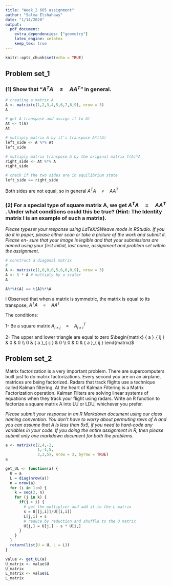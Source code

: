 ```yaml
---
title: "Week_2 605 assignment"
author: "Salma Elshahawy"
date: "1/14/2020"
output: 
  pdf_document: 
    extra_dependencies: ["geometry"]
    latex_engine: xelatex
    keep_tex: true
---
```


```r
knitr::opts_chunk$set(echo = TRUE)
```

## Problem set_1

### (1) Show that "${ A }^{ T }A\quad \neq \quad A{ A }^{ T }$" in general.

```r
# creating a matrix A
A <- matrix(c(1,2,3,4,5,6,7,8,9), nrow = 3)
A
```
```r
# get A transpose and assign it to At
At <- t(A)
At
```

```r
# mutliply matrix A by it's transpose A*t(A)
left_side <- A %*% At
left_side
```

```r
# mutliply matrix transpose A by the original matrix t(A)*A
right_side <- At %*% A
right_side
```
```r
# check if the two sides are in equilibrium state
left_side == right_side
```

Both sides are not equal, so in general ${ A }^{ T }A\quad \neq \quad A{ A }^{ T }$



### (2) For a special type of square matrix A, we get ${ A }^{ T }A\quad =\quad A{ A }^{ T }$ . Under what conditions could this be true? (Hint: The Identity matrix I is an example of such a matrix).

_Please typeset your response using LaTeX/SWeave mode in RStudio. If you do it in paper, please either scan or take a picture of the work and submit it. Please en- sure that your image is legible and that your submissions are named using your first initial, last name, assignment and problem set within the assignment._

```r
# construct a diagonal matrix
# 
A <- matrix(c(1,0,0,0,5,0,0,0,9), nrow = 3)
A <- 5 * A # multiply by a scaler
A
```

```r
A%*%t(A) == t(A)%*%A
```

I Observed that when a matrix is symmetric, the matrix is equal to its transpose, ${ A }^{ T }A\quad =\quad A{ A }^{ T }$

The conditions:

  1- Be a square matrix $A_{ i\times j }\quad =\quad { A }_{ j\times i }^{ T }$
  
  2- The upper and lower triangle are equal to zero $\begin{matrix} { a }_{ ij } & 0 & 0 \\ 0 & { a }_{ ij } & 0 \\ 0 & 0 & { a }_{ ij } \end{matrix}$

## Problem set_2

Matrix factorization is a very important problem. There are supercomputers built just to do matrix factorizations. Every second you are on an airplane, matrices are being factorized. Radars that track flights use a technique called Kalman filtering. At the heart of Kalman Filtering is a Matrix Factorization operation. Kalman Filters are solving linear systems of equations when they track your flight using radars.
Write an R function to factorize a square matrix A into LU or LDU, whichever you prefer.

_Please submit your response in an R Markdown document using our class naming convention. You don’t have to worry about permuting rows of A and you can assume that A is less than 5x5, if you need to hard-code any variables in your code. If you doing the entire assignment in R, then please submit only one markdown document for both the problems._

```r
a <- matrix(c(2,4,-2,
              1,-1,5,
              3,3,5), nrow = 3, byrow = TRUE)
a

get_UL <- function(a) {
  U = a
  L = diag(nrow(a))
  n = nrow(a)
  for (i in 1:n) {
    k = seq(2, n)
    for (j in k) {
      if(j > i) {
        # get the multiplier and add it to the L matrix
        s = U[[j,i]]/U[[i,i]]
        L[j,i] = s
        # reduce by reduction and shuffle to the U matrix
        U[j,] = U[j,] - s * U[i,]
      }
    }
  }
  return(list(U = U, L = L))
}

value <- get_UL(a)  
U_matrix <- value$U
U_matrix
L_matrix <- value$L
L_matrix
```







